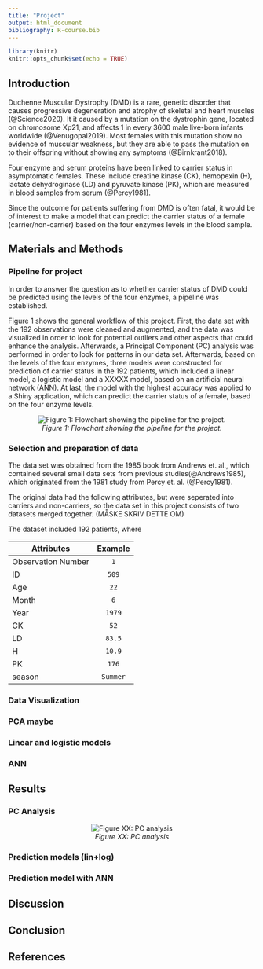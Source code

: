 ```yaml
---
title: "Project"
output: html_document
bibliography: R-course.bib
---
```


```r
library(knitr)
knitr::opts_chunk$set(echo = TRUE)
```


## Introduction
Duchenne Muscular Dystrophy (DMD) is a rare, genetic disorder that causes progressive degeneration and atrophy of skeletal and heart muscles (@Science2020). It it caused by a mutation on the dystrophin gene, located on chromosome Xp21, and affects 1 in every 3600 male live-born infants worldwide (@Venugopal2019). Most females with this mutation show no evidence of muscular weakness, but they are able to pass the mutation on to their offspring without showing any symptoms (@Birnkrant2018).


Four enzyme and serum proteins have been linked to carrier status in asymptomatic females. These include creatine kinase (CK), hemopexin (H), lactate dehydroginase (LD) and pyruvate kinase (PK), which are measured in blood samples from serum (@Percy1981).

Since the outcome for patients suffering from DMD is often fatal, it would be of interest to make a model that can predict the carrier status of a female (carrier/non-carrier) based on the four enzymes levels in the blood sample. 




## Materials and Methods
### Pipeline for project
In order to answer the question as to whether carrier status of DMD could be predicted using the levels of the four enzymes, a pipeline was established. 

Figure 1 shows the general workflow of this project. First, the data set with the 192 observations were cleaned and augmented, and the data was visualized in order to look for potential outliers and other aspects that could enhance the analysis. Afterwards, a Principal Component (PC) analysis was performed in order to look for patterns in our data set. Afterwards, based on the levels of the four enzymes, three models were constructed for prediction of carrier status in the 192 patients, which included a linear model, a logistic model and a XXXXX model, based on an artificial neural network (ANN). At last, the model with the highest accuracy was applied to a Shiny application, which can predict the carrier status of a female, based on the four enzyme levels. 

<center>

![*Figure 1: Flowchart showing the pipeline for the project.*](/cloud/project/doc/pictures/pipeline.png)

</center>


### Selection and preparation of data
The data set was obtained from the 1985 book from Andrews et. al., which contained several small data sets from previous studies(@Andrews1985), which originated from the 1981 study from Percy et. al. (@Percy1981). 

The original data had the following attributes, but were seperated into carriers and non-carriers, so the data set in this project consists of two datasets merged together.
(MÅSKE SKRIV DETTE OM)

The dataset included 192 patients, where  

| Attributes         | Example       |
|--------------------|:-------------:|
| Observation Number | ``1``         | 
| ID                 | ``509``       |
| Age                | ``22``        |
| Month              | ``6``         |
| Year               | ``1979``      |
| CK                 | ``52``        |
| LD                 | ``83.5``      |
| H                  | ``10.9``      |
| PK                 | ``176``       |
| season             |  ``Summer``   |

### Data Visualization

### PCA maybe

### Linear and logistic models

### ANN


## Results 

### PC Analysis

<center>

![*Figure XX: PC analysis*](/cloud/project/results/pc1_pc2.png)

</center>

### Prediction models (lin+log)

### Prediction model with ANN


## Discussion 

## Conclusion 

## References

